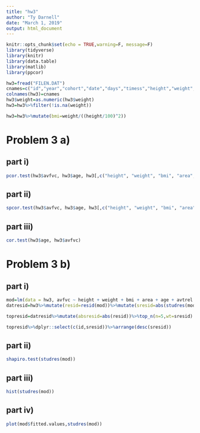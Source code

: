 ```yaml
---
title: "hw3"
author: "Ty Darnell"
date: "March 1, 2019"
output: html_document
---
```


```r
knitr::opts_chunk$set(echo = TRUE,warning=F, message=F)
library(tidyverse)
library(knitr)
library(data.table)
library(matlib)
library(ppcor)
```

```r
hw3=fread("FILEN.DAT")
cnames=c("id","year","cohort","date","days","timess","height","weight","age","area","temp","barom","humid","avtrel","avtrsp","avfvc")
colnames(hw3)=cnames
hw3$weight=as.numeric(hw3$weight)
hw3=hw3%>%filter(!is.na(weight))
```

```r
hw3=hw3%>%mutate(bmi=weight/((height/100)^2))
```

# Problem 3 a)

## part i)

```r
pcor.test(hw3$avfvc, hw3$age, hw3[,c("height", "weight", "bmi", "area", "avtrel", "avtrsp", "temp","barom","humid")])
```

## part ii)

```r
spcor.test(hw3$avfvc, hw3$age, hw3[,c("height", "weight", "bmi", "area", "avtrel", "avtrsp", "temp","barom","humid")])
```

## part iii)

```r
cor.test(hw3$age, hw3$avfvc)
```

# Problem 3 b)

## part i)

```r
mod=lm(data = hw3, avfvc ~ height + weight + bmi + area + age + avtrel + avtrsp + avtrel*avtrsp+ temp + barom + humid)
datresid=hw3%>%mutate(resid=resid(mod))%>%mutate(sresid=abs(studres(mod)))
```

```r
topresid=datresid%>%mutate(absresid=abs(resid))%>%top_n(n=5,wt=sresid)
```

```r
topresid%>%dplyr::select(c(id,sresid))%>%arrange(desc(sresid))
```

## part ii)

```r
shapiro.test(studres(mod))
```


## part iii)

```r
hist(studres(mod))
```


## part iv)

```r
plot(mod$fitted.values,studres(mod))
```


